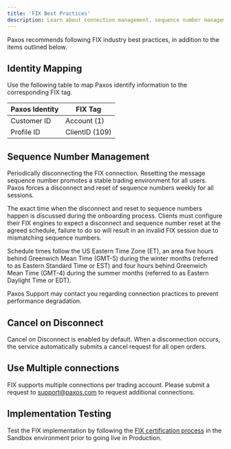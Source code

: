 ```yaml
---
title: 'FIX Best Practices'
description: Learn about connection management, sequence number management and testing.
---
```



Paxos recommends following FIX industry best practices, in addition to the items outlined below.

## Identity Mapping

Use the following table to map Paxos identify information to the corresponding FIX tag.

| Paxos Identity | FIX Tag |
| --- | --- |
| Customer ID | Account (1) |
| Profile ID | ClientID (109) |

## Sequence Number Management

Periodically disconnecting the FIX connection.
Resetting the message sequence number promotes a stable trading environment for all users.
Paxos forces a disconnect and reset of sequence numbers weekly for all sessions.

The exact time when the disconnect and reset to sequence numbers happen is discussed during the onboarding process.
Clients must configure their FIX engines to expect a disconnect and sequence number reset at the agreed schedule, failure to do so will result in an invalid FIX session due to mismatching sequence numbers.

Schedule times follow the US Eastern Time Zone (ET), an area five hours behind Greenwich Mean Time (GMT-5) during the winter months (referred to as Eastern Standard Time or EST) and four hours behind Greenwich Mean Time (GMT-4) during the summer months (referred to as Eastern Daylight Time or EDT).

<Tip>

Paxos Support may contact you regarding connection practices to prevent performance degradation.

</Tip>

## Cancel on Disconnect

Cancel on Disconnect is enabled by default.
When a disconnection occurs, the service automatically submits a cancel request for all open orders.

## Use Multiple connections

FIX supports multiple connections per trading account.
Please submit a request to support@paxos.com to request additional connections. 

## Implementation Testing

Test the FIX implementation by following the [FIX certification process](/fix/certify) in the Sandbox environment prior to going live in Production.
